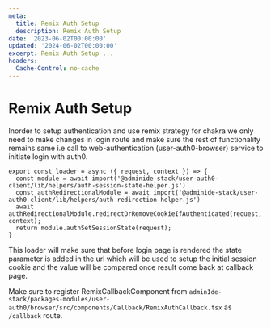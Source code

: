 ```yaml
---
meta:
  title: Remix Auth Setup 
  description: Remix Auth Setup 
date: '2023-06-02T00:00:00'
updated: '2024-06-02T00:00:00'
excerpt: Remix Auth Setup ...
headers:
  Cache-Control: no-cache
---
```


# Remix Auth Setup

Inorder to setup authentication and use remix strategy for chakra we only need to make changes in login route and make sure the rest of functionality remains same i.e call to web-authentication (user-auth0-browser) service to initiate login with auth0.

```
export const loader = async ({ request, context }) => {
  const module = await import('@adminide-stack/user-auth0-client/lib/helpers/auth-session-state-helper.js')
  const authRedirectionalModule = await import('@adminide-stack/user-auth0-client/lib/helpers/auth-redirection-helper.js')
  await authRedirectionalModule.redirectOrRemoveCookieIfAuthenticated(request, context);
  return module.authSetSessionState(request);
}
```

This loader will make sure that before login page is rendered the state parameter is added in the url which will be used to setup the initial session cookie and the value will be compared once result come back at callback page.

Make sure to register RemixCallbackComponent from `adminIde-stack/packages-modules/user-auth0/browser/src/components/Callback/RemixAuthCallback.tsx` as `/callback` route.
